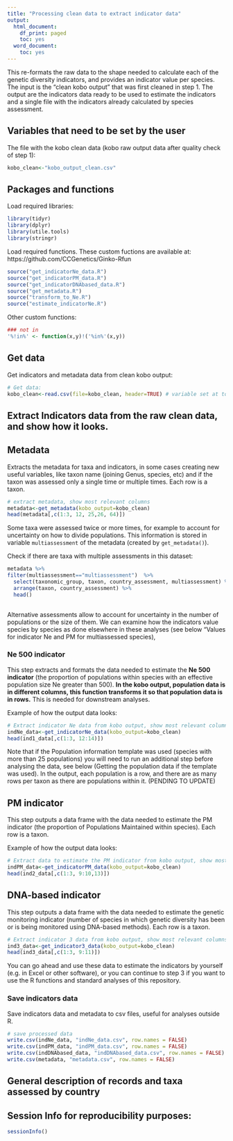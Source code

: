 ```yaml
---
title: "Processing clean data to extract indicator data"
output:
  html_document:
    df_print: paged
    toc: yes
  word_document:
    toc: yes
---
```


This re-formats the raw data to the shape needed to calculate each of the genetic diversity indicators, and provides an indicator value per species. The input is the "clean kobo output" that was first cleaned in step 1. The output are the indicators data ready to be used to estimate the indicators and a single file with the indicators already calculated by species assessment.

## Variables that need to be set by the user

The file with the kobo clean data (kobo raw output data after quality check of step 1):

```r
kobo_clean<-"kobo_output_clean.csv"
```


## Packages and functions

Load required libraries:

```r
library(tidyr)
library(dplyr)
library(utile.tools)
library(stringr)
```

Load required functions. These custom fuctions are available at: https://github.com/CCGenetics/Ginko-Rfun

```r
source("get_indicatorNe_data.R")
source("get_indicatorPM_data.R")
source("get_indicatorDNAbased_data.R")
source("get_metadata.R")
source("transform_to_Ne.R")
source("estimate_indicatorNe.R")
```

Other custom functions:
```r
### not in
'%!in%' <- function(x,y)!('%in%'(x,y))
```

## Get data 

Get indicators and metadata data from clean kobo output:
```r
# Get data:
kobo_clean<-read.csv(file=kobo_clean, header=TRUE) # variable set at top of script
```

## Extract Indicators data from the raw clean data, and show how it looks.

## Metadata 
Extracts the metadata for taxa and indicators, in some cases creating new useful variables, like taxon name (joining Genus, species, etc) and if the taxon was assessed only a single time or multiple times. Each row is a taxon.

```r
# extract metadata, show most relevant columns
metadata<-get_metadata(kobo_output=kobo_clean)
head(metadata[,c(1:3, 12, 25,26, 64)])
```

Some taxa were assessed twice or more times, for example to account for uncertainty on how to divide populations. This information is stored in variable `multiassessment` of the metadata (created by `get_metadata()`). 

Check if there are taxa with multiple assessments in this dataset:

```r
metadata %>%
filter(multiassessment=="multiassessment")  %>%
  select(taxonomic_group, taxon, country_assessment, multiassessment) %>%
  arrange(taxon, country_assessment) %>%
  head()
  
```

Alternative assessments allow to account for uncertainty in the number of populations or the size of them. We can examine how the indicators value species by species as done elsewhere in these analyses (see below "Values for indicator Ne and PM for multiassessed species),

### Ne 500 indicator
This step extracts and formats the data needed to estimate the **Ne 500 indicator** (the proportion of populations within species with an effective population size Ne greater than 500). **In the kobo output, population data is in different columns, this function transforms it so that population data is in rows.** This is needed for downstream analyses. 

Example of how the output data looks:
```r
# Extract indicator Ne data from kobo output, show most relevant columns:
indNe_data<-get_indicatorNe_data(kobo_output=kobo_clean)
head(ind1_data[,c(1:3, 12:14)])

```

Note that if the Population information template was used (species with more than 25 populations) you will need to run an additional step before analysing the data, see below (Getting the population data if the template was used). In the output, each population is a row, and there are as many rows per taxon as there are populations within it. (PENDING TO UPDATE)

## PM indicator
This step outputs a data frame with the data needed to estimate the PM indicator (the proportion of Populations Maintained within species). Each row is a taxon.

Example of how the output data looks:
```r
# Extract data to estimate the PM indicator from kobo output, show most relevant columns:
indPM_data<-get_indicatorPM_data(kobo_output=kobo_clean)
head(ind2_data[,c(1:3, 9:10,13)])
```
## DNA-based indicator
This step outputs a data frame with the data needed to estimate the genetic monitoring indicator (number of species in which genetic diversity has been or is being monitored using DNA-based methods). Each row is a taxon.

```r
# Extract indicator 3 data from kobo output, show most relevant columns
ind3_data<-get_indicator3_data(kobo_output=kobo_clean)
head(ind3_data[,c(1:3, 9:11)])
```


You can go ahead and use these data to estimate the indicators by yourself (e.g. in Excel or other software), or you can continue to step 3 if you want to use the R functions and standard analyses of this repository.

### Save indicators data
Save indicators data and metadata to csv files, useful for analyses outside R.

```r
# save processed data
write.csv(indNe_data, "indNe_data.csv", row.names = FALSE)
write.csv(indPM_data, "indPM_data.csv", row.names = FALSE)
write.csv(indDNAbased_data, "indDNAbased_data.csv", row.names = FALSE)
write.csv(metadata, "metadata.csv", row.names = FALSE)

```


## General description of records and taxa assessed by country




## Session Info for reproducibility purposes:

```r
sessionInfo()
```

